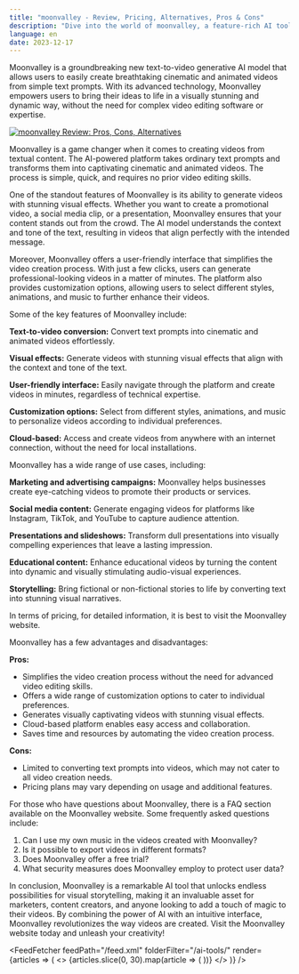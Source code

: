 ```yaml
---
title: "moonvalley - Review, Pricing, Alternatives, Pros & Cons"
description: "Dive into the world of moonvalley, a feature-rich AI tool. Learn about its features, pricing, and how it's making an impact. Don't miss out!"
language: en
date: 2023-12-17
---
```

        
Moonvalley is a groundbreaking new text-to-video generative AI model that allows users to easily create breathtaking cinematic and animated videos from simple text prompts. With its advanced technology, Moonvalley empowers users to bring their ideas to life in a visually stunning and dynamic way, without the need for complex video editing software or expertise.


<BlogHeader />


[![moonvalley Review: Pros, Cons, Alternatives](/ai-tools/moonvalley.png)](https://moonvalley.ai/)



Moonvalley is a game changer when it comes to creating videos from textual content. The AI-powered platform takes ordinary text prompts and transforms them into captivating cinematic and animated videos. The process is simple, quick, and requires no prior video editing skills. 

One of the standout features of Moonvalley is its ability to generate videos with stunning visual effects. Whether you want to create a promotional video, a social media clip, or a presentation, Moonvalley ensures that your content stands out from the crowd. The AI model understands the context and tone of the text, resulting in videos that align perfectly with the intended message.

Moreover, Moonvalley offers a user-friendly interface that simplifies the video creation process. With just a few clicks, users can generate professional-looking videos in a matter of minutes. The platform also provides customization options, allowing users to select different styles, animations, and music to further enhance their videos.

Some of the key features of Moonvalley include:

**Text-to-video conversion:** Convert text prompts into cinematic and animated videos effortlessly.

**Visual effects:** Generate videos with stunning visual effects that align with the context and tone of the text.

**User-friendly interface:** Easily navigate through the platform and create videos in minutes, regardless of technical expertise.

**Customization options:** Select from different styles, animations, and music to personalize videos according to individual preferences.

**Cloud-based:** Access and create videos from anywhere with an internet connection, without the need for local installations.

Moonvalley has a wide range of use cases, including:

**Marketing and advertising campaigns:** Moonvalley helps businesses create eye-catching videos to promote their products or services.

**Social media content:** Generate engaging videos for platforms like Instagram, TikTok, and YouTube to capture audience attention.

**Presentations and slideshows:** Transform dull presentations into visually compelling experiences that leave a lasting impression.

**Educational content:** Enhance educational videos by turning the content into dynamic and visually stimulating audio-visual experiences.

**Storytelling:** Bring fictional or non-fictional stories to life by converting text into stunning visual narratives.

In terms of pricing, for detailed information, it is best to visit the Moonvalley website.

Moonvalley has a few advantages and disadvantages:

**Pros:**
- Simplifies the video creation process without the need for advanced video editing skills.
- Offers a wide range of customization options to cater to individual preferences.
- Generates visually captivating videos with stunning visual effects.
- Cloud-based platform enables easy access and collaboration.
- Saves time and resources by automating the video creation process.

**Cons:**
- Limited to converting text prompts into videos, which may not cater to all video creation needs.
- Pricing plans may vary depending on usage and additional features.

For those who have questions about Moonvalley, there is a FAQ section available on the Moonvalley website. Some frequently asked questions include:

1. Can I use my own music in the videos created with Moonvalley?
2. Is it possible to export videos in different formats?
3. Does Moonvalley offer a free trial?
4. What security measures does Moonvalley employ to protect user data?

In conclusion, Moonvalley is a remarkable AI tool that unlocks endless possibilities for visual storytelling, making it an invaluable asset for marketers, content creators, and anyone looking to add a touch of magic to their videos. By combining the power of AI with an intuitive interface, Moonvalley revolutionizes the way videos are created. Visit the Moonvalley website today and unleash your creativity!


<AdComponent />


<FeedFetcher feedPath="/feed.xml" folderFilter="/ai-tools/" render={articles => (
    <>
        <Cards>
            {articles.slice(0, 30).map(article => (
                <Card key={article.link} title={article.title} href={article.link} />
            ))}
        </Cards>
    </>
)} />

